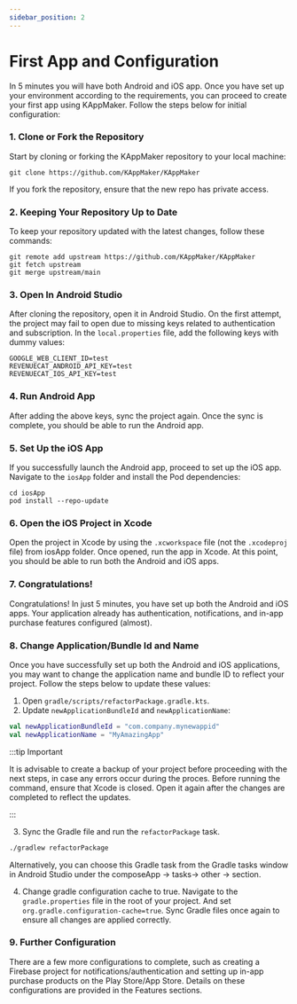 ```yaml
---
sidebar_position: 2
---
```


# First App and Configuration

In 5 minutes you will have both Android and iOS app. Once you have set up your environment according to the requirements, you can proceed to create your first app using KAppMaker. Follow the steps below for initial configuration:

### 1. Clone or Fork the Repository

Start by cloning or forking the KAppMaker repository to your local machine:

```
git clone https://github.com/KAppMaker/KAppMaker
```

If you fork the repository, ensure that the new repo has private access.

### 2. Keeping Your Repository Up to Date

To keep your repository updated with the latest changes, follow these commands:

```
git remote add upstream https://github.com/KAppMaker/KAppMaker
git fetch upstream
git merge upstream/main
```


### 3. Open In Android Studio

After cloning the repository, open it in Android Studio. On the first attempt, the project may fail to open due to missing keys related to authentication and subscription. In the `local.properties` file, add the following keys with dummy values:

```
GOOGLE_WEB_CLIENT_ID=test
REVENUECAT_ANDROID_API_KEY=test
REVENUECAT_IOS_API_KEY=test
```

### 4. Run Android App

After adding the above keys, sync the project again. Once the sync is complete, you should be able to run the Android app. 

### 5. Set Up the iOS App

If you successfully launch the Android app, proceed to set up the iOS app. Navigate to the `iosApp` folder and install the Pod dependencies:

```
cd iosApp
pod install --repo-update
```

### 6. Open the iOS Project in Xcode

Open the project in Xcode by using the `.xcworkspace` file (not the `.xcodeproj` file) from iosApp folder. Once opened, run the app in Xcode. At this point, you should be able to run both the Android and iOS apps.

### 7. Congratulations!

Congratulations! In just 5 minutes, you have set up both the Android and iOS apps. Your application already has authentication, notifications, and in-app purchase features configured (almost).


### 8. Change Application/Bundle Id and Name
Once you have successfully set up both the Android and iOS applications, you may want to change the application name and bundle ID to reflect your project. Follow the steps below to update these values:

1. Open `gradle/scripts/refactorPackage.gradle.kts`.
2. Update `newApplicationBundleId` and `newApplicationName`:

```kotlin
val newApplicationBundleId = "com.company.mynewappid"
val newApplicationName = "MyAmazingApp"
```

:::tip Important

It is advisable to create a backup of your project before proceeding with the next steps, in case any errors occur during the proces. Before running the command, ensure that Xcode is closed. Open it again after the changes are completed to reflect the updates.

:::

3. Sync the Gradle file and run the `refactorPackage` task.

```bash
./gradlew refactorPackage
```

Alternatively, you can choose this Gradle task from the Gradle tasks window in Android Studio under the composeApp -> tasks-> other -> section.

4. Change gradle configuration cache to true. Navigate to the `gradle.properties` file in the root of your project. And set `org.gradle.configuration-cache=true`. Sync Gradle files once again to ensure all changes are applied correctly.

### 9. Further Configuration

There are a few more configurations to complete, such as creating a Firebase project for notifications/authentication and setting up in-app purchase products on the Play Store/App Store. Details on these configurations are provided in the Features sections.



